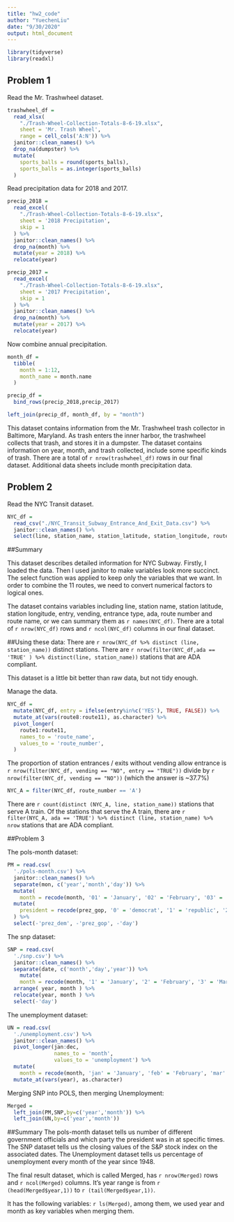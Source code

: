 ```yaml
---
title: "hw2_code"
author: "YuechenLiu"
date: "9/30/2020"
output: html_document
---
```

```r
library(tidyverse)
library(readxl)
```

## Problem 1

Read the Mr. Trashwheel dataset.

```r
trashwheel_df =
  read_xlsx(
    "./Trash-Wheel-Collection-Totals-8-6-19.xlsx",
    sheet = 'Mr. Trash Wheel',
    range = cell_cols('A:N')) %>% 
  janitor::clean_names() %>% 
  drop_na(dumpster) %>% 
  mutate(
    sports_balls = round(sports_balls),
    sports_balls = as.integer(sports_balls)
  )
```

Read precipitation data for 2018 and 2017.

```r
precip_2018 = 
  read_excel(
    "./Trash-Wheel-Collection-Totals-8-6-19.xlsx",
    sheet = '2018 Precipitation',
    skip = 1
  ) %>% 
  janitor::clean_names() %>% 
  drop_na(month) %>% 
  mutate(year = 2018) %>% 
  relocate(year)

precip_2017 = 
  read_excel(
    "./Trash-Wheel-Collection-Totals-8-6-19.xlsx",
    sheet = '2017 Precipitation',
    skip = 1
  ) %>% 
  janitor::clean_names() %>% 
  drop_na(month) %>% 
  mutate(year = 2017) %>% 
  relocate(year)
```

Now combine annual precipitation.

```r
month_df = 
  tibble(
    month = 1:12,
    month_name = month.name
  )

precip_df = 
  bind_rows(precip_2018,precip_2017) 

left_join(precip_df, month_df, by = "month")
```

This dataset contains information from the Mr. Trashwheel trash collector in Baltimore, Maryland. As trash enters the inner harbor, the trashwheel collects that trash, and stores it in a dumpster. The dataset contains information on year, month, and trash collected, include some specific kinds of trash. There are a total of `r nrow(trashwheel_df)` rows in our final dataset. Additional data sheets include month precipitation data.


## Problem 2

Read the NYC Transit dataset.

```r
NYC_df = 
  read_csv("./NYC_Transit_Subway_Entrance_And_Exit_Data.csv") %>% 
  janitor::clean_names() %>% 
  select(line, station_name, station_latitude, station_longitude, route1:route11, entry, vending, entrance_type, ada)
```

##Summary

This dataset describes detailed information for NYC Subway. Firstly, I loaded the data. Then I used janitor to make variables look more succinct. The select function was applied to keep only the variables that we want. In order to combine the 11 routes, we need to convert numerical factors to logical ones.

The dataset contains variables including line, station name, station latitude, station longitude, entry, vending, entrance type, ada, route number and route name, or we can summary them as `r names(NYC_df)`. There are a total of `r nrow(NYC_df)` rows and `r ncol(NYC_df)` columns in our final dataset. 


##Using these data:
There are `r nrow(NYC_df %>% distinct (line, station_name))` distinct stations.
There are `r nrow(filter(NYC_df,ada == 'TRUE' ) %>% distinct(line, station_name))` stations that are ADA compliant.

This dataset is a little bit better than raw data, but not tidy enough.

Manage the data.

```r
NYC_df = 
  mutate(NYC_df, entry = ifelse(entry%in%c('YES'), TRUE, FALSE)) %>%
  mutate_at(vars(route8:route11), as.character) %>%
  pivot_longer(
    route1:route11,
    names_to = 'route_name',
    values_to = 'route_number',
  ) 
```

The proportion of station entrances / exits without vending allow entrance is `r nrow(filter(NYC_df, vending == "NO", entry == "TRUE"))` divide by `r nrow(filter(NYC_df, vending == "NO"))` (which the answer is ~37.7%)
 
```r
NYC_A = filter(NYC_df, route_number == 'A')
```
There are `r count(distinct (NYC_A, line, station_name))` stations that serve A train.
Of the stations that serve the A train, there are `r filter(NYC_A, ada == 'TRUE') %>% distinct (line, station_name) %>% nrow` stations that are ADA compliant.



##Problem 3

The pols-month dataset:

```r
PM = read.csv(
  './pols-month.csv') %>% 
  janitor::clean_names() %>% 
  separate(mon, c('year','month','day')) %>%
  mutate(
    month = recode(month, '01' = 'January', '02' = 'February', '03' = 'March', '04' = 'April', '05' = 'May', '06' = 'June', '07' = 'July', '08' = 'August', '09' = 'September', '10' = 'October', '11' = 'November', '12' ='December')) %>% 
  mutate(
    president = recode(prez_gop, '0' = 'democrat', '1' = 'republic', '2' = 'republic')
  ) %>% 
  select(-'prez_dem', -'prez_gop', -'day')
```

The snp dataset:

```r
SNP = read.csv(
  './snp.csv') %>%
  janitor::clean_names() %>%
  separate(date, c('month','day','year')) %>%
    mutate(
    month = recode(month, '1' = 'January', '2' = 'February', '3' = 'March', '4' = 'April', '5' = 'May', '6' = 'June', '7' = 'July', '8' = 'August', '9' = 'September', '10' = 'October', '11' = 'November', '12' ='December')) %>% 
  arrange( year, month ) %>% 
  relocate(year, month ) %>% 
  select(-'day')
```

The unemployment dataset:

```r
UN = read.csv(
  './unemployment.csv') %>% 
  janitor::clean_names() %>%
  pivot_longer(jan:dec,
               names_to = 'month',
               values_to = 'unemployment') %>% 
  mutate(
    month = recode(month, 'jan' = 'January', 'feb' = 'February', 'mar' = 'March', 'apr' = 'April', 'may' = 'May', 'jun' = 'June', 'jul' = 'July', 'aug' = 'August', 'sep' = 'September', 'oct' = 'October', 'nov' = 'November', 'dec' ='December')) %>% 
  mutate_at(vars(year), as.character)

```

Merging SNP into POLS, then merging Unemployment:
```r
Merged = 
  left_join(PM,SNP,by=c('year','month')) %>% 
  left_join(UN,by=c('year','month'))
```

##Summary
The pols-month dataset tells us number of different government officials and which party the president was in at specific times.
The SNP dataset tells us the closing values of the S&P stock index on the associated dates.
The Unemployment dataset tells us percentage of unemployment every month of the year since 1948.

The final result dataset, which is called Merged, has `r nrow(Merged)` rows and `r ncol(Merged)` columns.
It's year range is from `r (head(Merged$year,1))` to `r (tail(Merged$year,1))`.

It has the following variables: `r ls(Merged)`, among them, we used year and month as key variables when merging them.
















